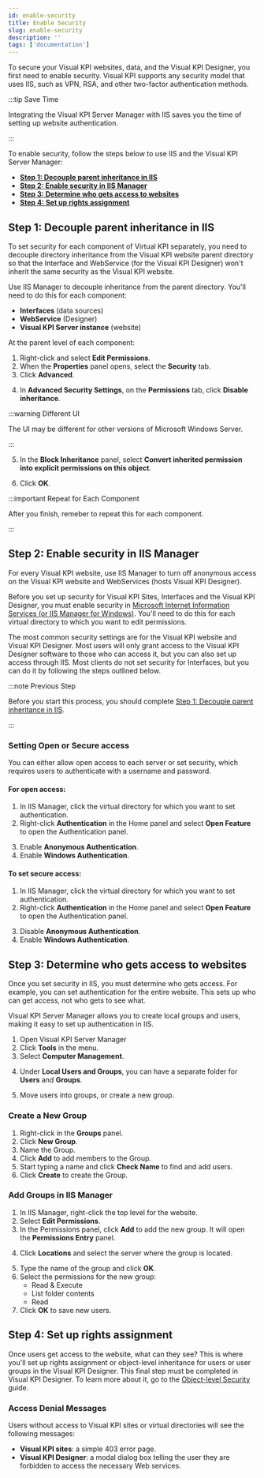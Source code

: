 ```yaml
---
id: enable-security
title: Enable Security
slug: enable-security
description: ''
tags: ['documentation']
---
```



To secure your Visual KPI websites, data, and the Visual KPI Designer, you first need to enable security. Visual KPI supports any security model that uses IIS, such as VPN, RSA, and other two-factor authentication methods.

:::tip Save Time

Integrating the Visual KPI Server Manager with IIS saves you the time of setting up website authentication.

:::

To enable security, follow the steps below to use IIS and the Visual KPI Server Manager:

- [**Step 1: Decouple parent inheritance in IIS**](#step-1-decouple-parent-inheritance-in-iis)
- [**Step 2: Enable security in IIS Manager**](#step-2-enable-security-in-iis-manager)
- [**Step 3: Determine who gets access to websites**](#step-3-determine-who-gets-access-to-websites)
- [**Step 4: Set up rights assignment**](#step-4-set-up-rights-assignment)

## Step 1: Decouple parent inheritance in IIS

To set security for each component of Virtual KPI separately, you need to decouple directory inheritance from the Visual KPI website parent directory so that the Interface and WebService (for the Visual KPI Designer) won't inherit the same security as the Visual KPI website.

Use IIS Manager to decouple inheritance from the parent directory. You'll need to do this for each component:
- **Interfaces** (data sources)
- **WebService** (Designer)
- **Visual KPI Server instance** (website)

<StylizedImage
  imgURL="img/setup-adm/security/enable-security/decouple-1-KPI-security-parent-directory.png"
  alt="Components"
/>

At the parent level of each component:
1. Right-click and select **Edit Permissions**.
2. When the **Properties** panel opens, select the **Security** tab.
3. Click **Advanced**.

<StylizedImage
  imgURL="img/setup-adm/security/enable-security/decouple-2-KPI-security-IIS-permissions.png"
  alt="Properties Panel"
/>

4. In **Advanced Security Settings**, on the **Permissions** tab, click **Disable inheritance**.

<StylizedImage
  imgURL="img/setup-adm/security/enable-security/decouple-3-IIS-Advanced-Security.png"
  alt="Advanced Security Settings"
/>

:::warning Different UI

The UI may be different for other versions of Microsoft Windows Server.

:::

5. In the **Block Inheritance** panel, select **Convert inherited permission into explicit permissions on this object**.

<StylizedImage
  imgURL="img/setup-adm/security/enable-security/decouple-4-KPI-security-IIS-permissions.png"
  alt="Block Inheritance"
/>

6. Click **OK**.

:::important Repeat for Each Component

After you finish, remeber to repeat this for each component.

:::

## Step 2: Enable security in IIS Manager

For every Visual KPI website, use IIS Manager to turn off anonymous access on the Visual KPI website and WebServices (hosts Visual KPI Designer).

Before you set up security for Visual KPI Sites, Interfaces and the Visual KPI Designer, you must enable security in [Microsoft Internet Information Services (or IIS Manager for Windows)](https://docs.microsoft.com/en-us/iis/manage/configuring-security/configuring-ssl-in-iis-manager). You'll need to do this for each virtual directory to which you want to edit permissions.

The most common security settings are for the Visual KPI website and Visual KPI Designer. Most users will only grant access to the Visual KPI Designer software to those who can access it, but you can also set up access through IIS. Most clients do not set security for Interfaces, but you can do it by following the steps outlined below.

:::note Previous Step

Before you start this process, you should complete [Step 1: Decouple parent inheritance in IIS](#step-1-decouple-parent-inheritance-in-iis).

:::

### Setting Open or Secure access

You can either allow open access to each server or set security, which requires users to authenticate with a username and password.

#### For open access:

1. In IIS Manager, click the virtual directory for which you want to set authentication.
2. Right-click **Authentication** in the Home panel and select **Open Feature** to open the Authentication panel.

<StylizedImage
  imgURL="img/setup-adm/security/enable-security/iis-manager-1.png"
  alt="IIS Manager"
/>

3. Enable **Anonymous Authentication**.
4. Enable **Windows Authentication**.

<StylizedImage
  imgURL="img/setup-adm/security/enable-security/iis-manager-2.png"
  alt="Authentication"
/>

#### To set secure access:
1. In IIS Manager, click the virtual directory for which you want to set authentication.
2. Right-click **Authentication** in the Home panel and select **Open Feature** to open the Authentication panel.

<StylizedImage
  imgURL="img/setup-adm/security/enable-security/iis-manager-1.png"
  alt="IIS Manager"
/>

3. Disable **Anonymous Authentication**.
4. Enable **Windows Authentication**.

<StylizedImage
  imgURL="img/setup-adm/security/enable-security/iis-manager-3.png"
  alt="Authentication"
/>

## Step 3: Determine who gets access to websites

Once you set security in IIS, you must determine who gets access. For example, you can set authentication for the entire website. This sets up who can get access, not who gets to see what.

Visual KPI Server Manager allows you to create local groups and users, making it easy to set up authentication in IIS.
1. Open Visual KPI Server Manager
2. Click **Tools** in the menu.
3. Select **Computer Management**.

<StylizedImage
  imgURL="img/setup-adm/security/enable-security/security-groups-1.png"
  alt="Computer Management"
/>

4. Under **Local Users and Groups**, you can have a separate folder for **Users** and **Groups**.

<StylizedImage
  imgURL="img/setup-adm/security/enable-security/security-groups-2.png"
  alt="Computer Management"
/>

5. Move users into groups, or create a new group.

### Create a New Group

1. Right-click in the **Groups** panel.
2. Click **New Group**.
3. Name the Group.
4. Click **Add** to add members to the Group.
5. Start typing a name and click **Check Name** to find and add users.
6. Click **Create** to create the Group.

<StylizedImage
  imgURL="img/setup-adm/security/enable-security/security-groups-3.png"
  alt="New Group"
/>

### Add Groups in IIS Manager

1. In IIS Manager, right-click the top level for the website.
2. Select **Edit Permissions**.
3. In the Permissions panel, click **Add** to add the new group. It will open the **Permissions Entry** panel.

<StylizedImage
  imgURL="img/setup-adm/security/enable-security/security-groups-4.png"
  alt="Edit Permissions"
/>

4. Click **Locations** and select the server where the group is located.

<StylizedImage
  imgURL="img/setup-adm/security/enable-security/security-groups-5.png"
  alt="Locations"
/>

5. Type the name of the group and click **OK**.
6. Select the permissions for the new group:
    - Read & Execute
    - List folder contents
    - Read
7. Click **OK** to save new users.


## Step 4: Set up rights assignment


Once users get access to the website, what can they see? This is where you'll set up rights assignment or object-level inheritance for users or user groups in the Visual KPI Designer. This final step must be completed in Visual KPI Designer. To learn more about it, go to the [Object-level Security](/docs/visual-kpi-designer/additional-features#object-level-security) guide.

### Access Denial Messages

Users without access to Visual KPI sites or virtual directories will see the following messages:

- **Visual KPI sites**: a simple 403 error page.
- **Visual KPI Designer**: a modal dialog box telling the user they are forbidden to access the necessary Web services.